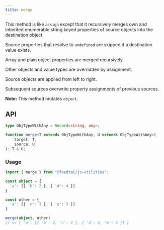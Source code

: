 ```yaml
---
title: merge
---
```

This method is like `assign` except that it recursively merges own and
inherited enumerable string keyed properties of source objects into the
destination object.

Source properties that resolve to `undefined` are
skipped if a destination value exists.

Array and plain object properties are merged recursively.

Other objects and value types are overridden by
assignment.

Source objects are applied from left to right.

Subsequent sources overwrite property assignments of previous sources.

**Note:** This method mutates `object`.

## API

```typescript
type ObjTypeWithAny = Record<string, any>;

function merge<T extends ObjTypeWithAny, U extends ObjTypeWithAny>(
	target: T,
	source: U
): T & U;
```

### Usage

```typescript
import { merge } from "@feedzai/js-utilities";

const object = {
  'a': [{ 'b': 2 }, { 'd': 4 }]
}

const other = {
  'a': [{ 'c': 3 }, { 'e': 5 }]
}

merge(object, other)
// => { 'a': [{ 'b': 2, 'c': 3 }, { 'd': 4, 'e': 5 }] }

```

